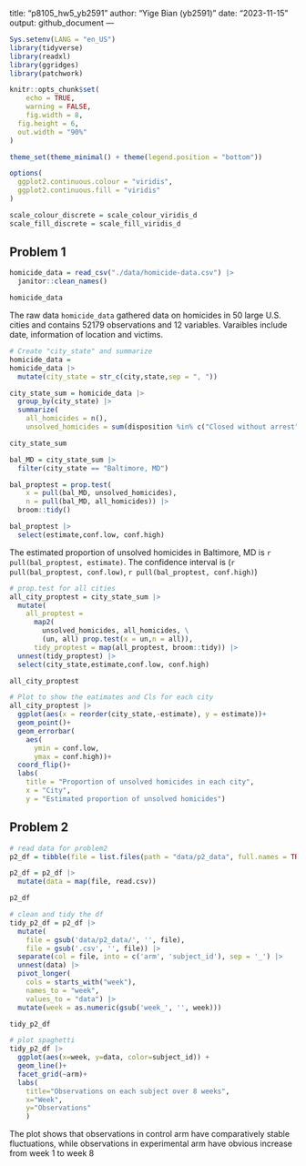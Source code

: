 title: "p8105_hw5_yb2591"
author: "Yige Bian (yb2591)"
date: "2023-11-15"
output: github_document
---

```r
Sys.setenv(LANG = "en_US")
library(tidyverse)
library(readxl)
library(ggridges)
library(patchwork)

knitr::opts_chunk$set(
	echo = TRUE,
	warning = FALSE,
	fig.width = 8, 
  fig.height = 6,
  out.width = "90%"
)

theme_set(theme_minimal() + theme(legend.position = "bottom"))

options(
  ggplot2.continuous.colour = "viridis",
  ggplot2.continuous.fill = "viridis"
)

scale_colour_discrete = scale_colour_viridis_d
scale_fill_discrete = scale_fill_viridis_d
```

## Problem 1
```r
homicide_data = read_csv("./data/homicide-data.csv") |> 
  janitor::clean_names()

homicide_data
```
The raw data `homicide_data` gathered data on homicides in 50 large U.S. cities and contains 52179 observations and 12 variables. Varaibles include date, information of location and victims.

```r
# Create "city_state" and summarize
homicide_data =
homicide_data |>
  mutate(city_state = str_c(city,state,sep = ", "))

city_state_sum = homicide_data |>
  group_by(city_state) |>
  summarize(
    all_homicides = n(),
    unsolved_homicides = sum(disposition %in% c("Closed without arrest","Open/No arrest")))

city_state_sum
```

```r
bal_MD = city_state_sum |>
  filter(city_state == "Baltimore, MD")

bal_proptest = prop.test(
    x = pull(bal_MD, unsolved_homicides),
    n = pull(bal_MD, all_homicides)) |>
  broom::tidy()

bal_proptest |>
  select(estimate,conf.low, conf.high)
```
The estimated proportion of unsolved homicides in Baltimore, MD is `r pull(bal_proptest, estimate)`. The confidence interval is (`r pull(bal_proptest, conf.low)`, `r pull(bal_proptest, conf.high)`)

```r
# prop.test for all cities
all_city_proptest = city_state_sum |> 
  mutate(
    all_proptest = 
      map2(
        unsolved_homicides, all_homicides, \
        (un, all) prop.test(x = un,n = all)),
      tidy_proptest = map(all_proptest, broom::tidy)) |> 
  unnest(tidy_proptest) |> 
  select(city_state,estimate,conf.low, conf.high)

all_city_proptest
```
```r
# Plot to show the eatimates and Cls for each city
all_city_proptest |> 
  ggplot(aes(x = reorder(city_state,-estimate), y = estimate))+
  geom_point()+
  geom_errorbar(
    aes(
      ymin = conf.low,
      ymax = conf.high))+
  coord_flip()+
  labs(
    title = "Proportion of unsolved homicides in each city",
    x = "City",
    y = "Estimated proportion of unsolved homicides")

```

## Problem 2
```r
# read data for problem2
p2_df = tibble(file = list.files(path = "data/p2_data", full.names = TRUE, pattern=".csv"))

p2_df = p2_df |>
  mutate(data = map(file, read.csv))

p2_df
```

```r
# clean and tidy the df
tidy_p2_df = p2_df |>
  mutate(
    file = gsub('data/p2_data/', '', file),
    file = gsub('.csv', '', file)) |>
  separate(col = file, into = c('arm', 'subject_id'), sep = '_') |>
  unnest(data) |>
  pivot_longer(
    cols = starts_with("week"),
    names_to = "week",
    values_to = "data") |>
  mutate(week = as.numeric(gsub('week_', '', week)))

tidy_p2_df
```

```r
# plot spaghetti
tidy_p2_df |> 
  ggplot(aes(x=week, y=data, color=subject_id)) +
  geom_line()+
  facet_grid(~arm)+
  labs(
    title="Observations on each subject over 8 weeks",
    x="Week",
    y="Observations"
    )
```
The plot shows that observations in control arm have comparatively stable fluctuations, while observations in experimental arm have obvious increase from week 1 to week 8 


